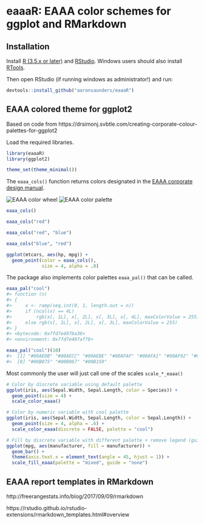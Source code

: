 # eaaaR: EAAA color schemes for ggplot and RMarkdown

## Installation

Install [R (3.5.x or later)](https://mirrors.dotsrc.org/cran/) and [RStudio](https://www.rstudio.com/products/rstudio/download/#download). Windows users should also install [RTools](https://mirrors.dotsrc.org/cran/bin/windows/Rtools/). 

Then open RStudio (if running windows as administrator!) and run:

```r
devtools::install_github("aaronsaunders/eaaaR")
```


## EAAA colored theme for ggplot2

Based on code from https://drsimonj.svbtle.com/creating-corporate-colour-palettes-for-ggplot2

Load the required libraries.

```r
library(eaaaR)
library(ggplot2)

theme_set(theme_minimal())
```

The `eaaa_cols()` function returns colors designated in the [EAAA corporate design manual](https://update.eaaa.dk/afdeling/kommunikation/brevskabeloner-og-logo/Sider/design.aspx).

![EAAA color wheel](img/EAAA-color-wheel.png)
![EAAA color palette](img/EAAA-color-palette.png)

```r
eaaa_cols()
```


```r
eaaa_cols("red")

eaaa_cols("red", "blue")

eaaa_cols("blue", "red")
```

```r
ggplot(mtcars, aes(hp, mpg)) +
  geom_point(color = eaaa_cols(),
             size = 4, alpha = .8)
```

The package also implements color palettes `eaaa_pal()` that can be called. 

```r
eaaa_pal("cool")
#> function (n)
#> {
#>     x <- ramp(seq.int(0, 1, length.out = n))
#>     if (ncol(x) == 4L)
#>         rgb(x[, 1L], x[, 2L], x[, 3L], x[, 4L], maxColorValue = 255)
#>     else rgb(x[, 1L], x[, 2L], x[, 3L], maxColorValue = 255)
#> }
#> <bytecode: 0x7fd7e497ba38>
#> <environment: 0x7fd7e497af78>

eaaa_pal("cool")(10)
#>  [1] "#00AEDB" "#00AECC" "#00AEBE" "#00AFAF" "#00AFA1" "#00AF92" "#00B084"
#>  [8] "#00B075" "#00B067" "#00B159"

```

Most commonly the user will just call one of the scales `scale_*_eaaa()`

```r
# Color by discrete variable using default palette
ggplot(iris, aes(Sepal.Width, Sepal.Length, color = Species)) +
  geom_point(size = 4) +
  scale_color_eaaa()

# Color by numeric variable with cool palette
ggplot(iris, aes(Sepal.Width, Sepal.Length, color = Sepal.Length)) +
  geom_point(size = 4, alpha = .6) +
  scale_color_eaaa(discrete = FALSE, palette = "cool")

# Fill by discrete variable with different palette + remove legend (guide)
ggplot(mpg, aes(manufacturer, fill = manufacturer)) +
  geom_bar() +
  theme(axis.text.x = element_text(angle = 45, hjust = 1)) +
  scale_fill_eaaa(palette = "mixed", guide = "none")
```


## EAAA report templates in RMarkdown

http://freerangestats.info/blog/2017/09/09/rmarkdown

https://rstudio.github.io/rstudio-extensions/rmarkdown_templates.html#overview
